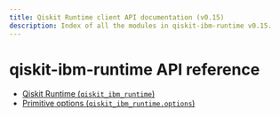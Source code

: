```yaml
---
title: Qiskit Runtime client API documentation (v0.15)
description: Index of all the modules in qiskit-ibm-runtime v0.15.
---
```


# qiskit-ibm-runtime API reference

*   [Qiskit Runtime (`qiskit_ibm_runtime`)](runtime_service)
*   [Primitive options (`qiskit_ibm_runtime.options`)](options)

